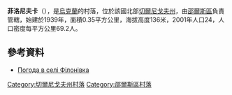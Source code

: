{{coord|51|42|5|N|32|4|0|E|scale:100000|display=title}}

'''菲洛尼夫卡'''（{{lang-uk|Філонівка}}），是[[烏克蘭|烏克蘭]]的村落，位於該國北部[[切爾尼戈夫州|切爾尼戈夫州]]，由[[邵爾斯區|邵爾斯區]]負責管轄，始建於1939年，面積0.35平方公里，海拔高度136米，2001年人口24，人口密度每平方公里69.2人。

==參考資料==
* [http://weather.in.ua/ua/chernigovskaja/27157 Погода в селі Філонівка] {{Wayback|url=http://weather.in.ua/ua/chernigovskaja/27157 |date=20111220092344 }}

[[Category:切爾尼戈夫州村落|Category:切爾尼戈夫州村落]]
[[Category:邵爾斯區村落|Category:邵爾斯區村落]]


{{Chernihiv-geo-stub}}
